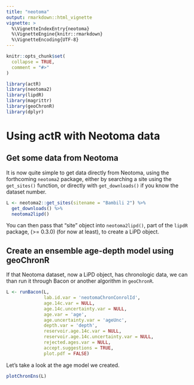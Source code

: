 ```yaml
---
title: "neotoma"
output: rmarkdown::html_vignette
vignette: >
  %\VignetteIndexEntry{neotoma}
  %\VignetteEngine{knitr::rmarkdown}
  %\VignetteEncoding{UTF-8}
---
```


```r
knitr::opts_chunk$set(
  collapse = TRUE,
  comment = "#>"
)
```

```r
library(actR)
library(neotoma2)
library(lipdR)
library(magrittr)
library(geoChronR)
library(dplyr)
```

# Using actR with Neotoma data
## Get some data from Neotoma

It is now quite simple to get data directly from Neotoma, using the forthcoming `neotoma2` package, either by searching a site using the `get_sites()` function, or directly with `get_downloads()` if you know the dataset number. 


```r
L <- neotoma2::get_sites(sitename = "Bambili 2") %>% 
  get_downloads() %>% 
  neotoma2lipd()
```

You can then pass that "site" object into `neotoma2lipd()`, part of the `lipdR` package, (>= 0.3.0) (for now at least), to create a LiPD object. 


## Create an ensemble age-depth model using geoChronR

If that Neotoma dataset, now a LiPD object, has chronologic data, we can than run it through Bacon or another algorithm in `geoChronR`.


```r
L <- runBacon(L,
              lab.id.var = 'neotomaChronConrolId',
              age.14c.var = NULL,
              age.14c.uncertainty.var = NULL,
              age.var = 'age',
              age.uncertainty.var = 'ageUnc',
              depth.var = 'depth',
              reservoir.age.14c.var = NULL,
              reservoir.age.14c.uncertainty.var = NULL,
              rejected.ages.var = NULL,
              accept.suggestions = TRUE,
              plot.pdf = FALSE)
```

Let's take a look at the age model we created.

```r

plotChronEns(L) 

```



